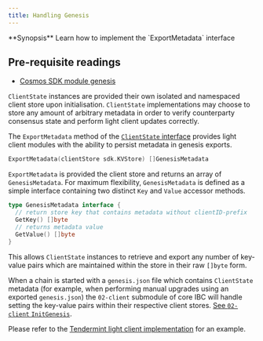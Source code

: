 ```yaml
---
title: Handling Genesis
---
```


<Note>
**Synopsis**
Learn how to implement the `ExportMetadata` interface
</Note>

## Pre-requisite readings

* [Cosmos SDK module genesis](https://docs.cosmos.network/v0.47/building-modules/genesis)

`ClientState` instances are provided their own isolated and namespaced client store upon initialisation. `ClientState` implementations may choose to store any amount of arbitrary metadata in order to verify counterparty consensus state and perform light client updates correctly.

The `ExportMetadata` method of the [`ClientState` interface](https://github.com/cosmos/ibc-go/blob/e650be91614ced7be687c30eb42714787a3bbc59/modules/core/exported/client.go) provides light client modules with the ability to persist metadata in genesis exports.

```go
ExportMetadata(clientStore sdk.KVStore) []GenesisMetadata
```

`ExportMetadata` is provided the client store and returns an array of `GenesisMetadata`. For maximum flexibility, `GenesisMetadata` is defined as a simple interface containing two distinct `Key` and `Value` accessor methods.

```go
type GenesisMetadata interface {
  // return store key that contains metadata without clientID-prefix
  GetKey() []byte
  // returns metadata value
  GetValue() []byte
}
```

This allows `ClientState` instances to retrieve and export any number of key-value pairs which are maintained within the store in their raw `[]byte` form.

When a chain is started with a `genesis.json` file which contains `ClientState` metadata (for example, when performing manual upgrades using an exported `genesis.json`) the `02-client` submodule of core IBC will handle setting the key-value pairs within their respective client stores. [See `02-client` `InitGenesis`](https://github.com/cosmos/ibc-go/blob/02-client-refactor-beta1/modules/core/02-client/genesis.go#L18-L22).

Please refer to the [Tendermint light client implementation](https://github.com/cosmos/ibc-go/blob/02-client-refactor-beta1/modules/light-clients/07-tendermint/genesis.go#L12) for an example.
